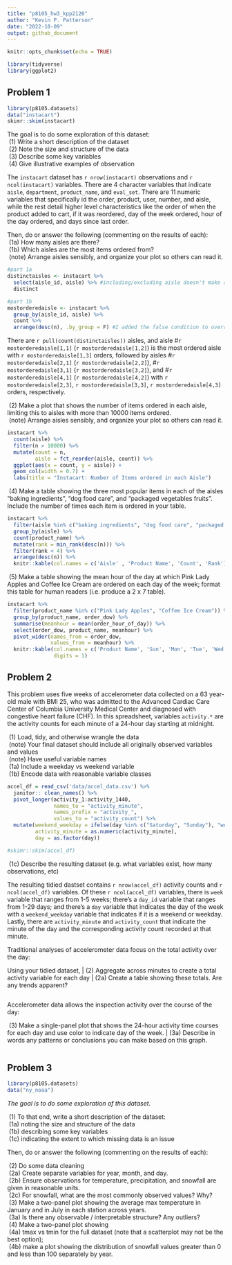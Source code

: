 ```yaml
---
title: "p8105_hw3_kpp2126"
author: "Kevin P. Patterson"
date: "2022-10-09"
output: github_document
---
```


```r
knitr::opts_chunk$set(echo = TRUE)
```

```r
library(tidyverse)
library(ggplot2)
```
## Problem 1
```r
library(p8105.datasets)
data("instacart")
skimr::skim(instacart)
```
| The goal is to do some exploration of this dataset:
|  (1) Write a short description of the dataset
|  (2) Note the size and structure of the data
|  (3) Describe some key variables
|  (4) Give illustrative examples of observation

The `instacart` dataset has `r nrow(instacart)` observations and `r ncol(instacart)` variables. There are 4 character variables that indicate `aisle`, `department`, `product_name`, and `eval_set`. There are 11 numeric variables that specifically id the order, product, user, number, and aisle, while the rest detail higher level characteristics like the order of when the product added to cart, if it was reordered, day of the week ordered, hour of the day ordered, and days since last order.

| Then, do or answer the following (commenting on the results of each):
|  (1a) How many aisles are there?
|  (1b) Which aisles are the most items ordered from?
|  (note) Arrange aisles sensibly, and organize your plot so others can read it.
```r
#part 1a
distinctaisles <- instacart %>%
  select(aisle_id, aisle) %>% #including/excluding aisle doesn't make any difference in the final count
  distinct

#part 1b
mostorderedaisle <- instacart %>%
  group_by(aisle_id, aisle) %>%
  count %>%
  arrange(desc(n), .by_group = F) #I added the false condition to override the grouping I did earlier so that I can arrange it by descending order without any attention to group
```
There are `r pull(count(distinctaisles))` aisles, and aisle #`r mostorderedaisle[1,1]` (`r mostorderedaisle[1,2]`) is the most ordered aisle with `r mostorderedaisle[1,3]` orders, followed by aisles #`r mostorderedaisle[2,1]` (`r mostorderedaisle[2,2]`), #`r mostorderedaisle[3,1]` (`r mostorderedaisle[3,2]`), and #`r mostorderedaisle[4,1]` (`r mostorderedaisle[4,2]`) with `r mostorderedaisle[2,3]`, `r mostorderedaisle[3,3]`, `r mostorderedaisle[4,3]` orders, respectively.

|  (2) Make a plot that shows the number of items ordered in each aisle, limiting this to aisles with more than         10000 items ordered.
|  (note) Arrange aisles sensibly, and organize your plot so others can read it.
```r
instacart %>%
  count(aisle) %>%
  filter(n > 10000) %>%
  mutate(count = n,
         aisle = fct_reorder(aisle, count)) %>%
  ggplot(aes(x = count, y = aisle)) +
  geom_col(width = 0.7) +
  labs(title = "Instacart: Number of Items ordered in each Aisle")
```

|  (4) Make a table showing the three most popular items in each of the aisles “baking ingredients”, “dog food care”, and “packaged vegetables fruits”. Include the number of times each item is ordered in your table.
```r
instacart %>%
  filter(aisle %in% c("baking ingredients", "dog food care", "packaged vegetables fruits")) %>%
  group_by(aisle) %>%
  count(product_name) %>%
  mutate(rank = min_rank(desc(n))) %>%
  filter(rank < 4) %>%
  arrange(desc(n)) %>%
  knitr::kable(col.names = c('Aisle' , 'Product Name', 'Count', 'Rank'))
```

|  (5) Make a table showing the mean hour of the day at which Pink Lady Apples and Coffee Ice Cream are ordered on each day of the week; format this table for human readers (i.e. produce a 2 x 7 table). 
```r
instacart %>%
  filter(product_name %in% c("Pink Lady Apples", "Coffee Ice Cream")) %>%
  group_by(product_name, order_dow) %>%
  summarise(meanhour = mean(order_hour_of_day)) %>%
  select(order_dow, product_name, meanhour) %>%
  pivot_wider(names_from = order_dow,
              values_from = meanhour) %>%
  knitr::kable(col.names = c('Product Name', 'Sun', 'Mon', 'Tue', 'Wed', 'Thu', 'Fri', 'Sat'),
               digits = 1)
```

## Problem 2

This problem uses five weeks of accelerometer data collected on a 63 year-old male with BMI 25, who was admitted to the Advanced Cardiac Care Center of Columbia University Medical Center and diagnosed with congestive heart failure (CHF). In this spreadsheet, variables `activity.*` are the activity counts for each minute of a 24-hour day starting at midnight.

|  (1) Load, tidy, and otherwise wrangle the data
|  (note) Your final dataset should include all originally observed variables and values
|  (note) Have useful variable names
|  (1a) Include a weekday vs weekend variable
|  (1b) Encode data with reasonable variable classes

```r
accel_df = read_csv('data/accel_data.csv') %>% 
  janitor:: clean_names() %>%
  pivot_longer(activity_1:activity_1440,
               names_to = "activity_minute",
               names_prefix = "activity_",
               values_to = "activity_count") %>%
  mutate(weekend_weekday = ifelse(day %in% c("Saturday", "Sunday"), "weekend", "weekday"),
         activity_minute = as.numeric(activity_minute),
         day = as.factor(day))

#skimr::skim(accel_df)
```
|  (1c) Describe the resulting dataset (e.g. what variables exist, how many observations, etc)

The resulting tidied dastset contains `r nrow(accel_df)` activity counts and `r ncol(accel_df)` variables. Of these 
`r ncol(accel_df)` variables, there is `week` variable that ranges from 1-5 weeks; there's a `day_id` variable that ranges from 1-29 days; and there's a `day` variable that indicates the day of the week with a `weekend_weekday` variable that indicates if it is a weekend or weekday. Lastly, there are `activity_minute` and `activity_count` that indicate the minute of the day and the corresponding activity count recorded at that minute. 

Traditional analyses of accelerometer data focus on the total activity over the day:

Using your tidied dataset, 
|  (2) Aggregate across minutes to create a total activity variable for each day
|  (2a) Create a table showing these totals. Are any trends apparent?

```r

```


Accelerometer data allows the inspection activity over the course of the day: 

|  (3) Make a single-panel plot that shows the 24-hour activity time courses for each day and use color to indicate day of the week. |  (3a) Describe in words any patterns or conclusions you can make based on this graph.

```r

```


## Problem 3

```r
library(p8105.datasets)
data("ny_noaa")
```

*The goal is to do some exploration of this dataset.*

|  (1) To that end, write a short description of the dataset:
|  (1a) noting the size and structure of the data
|  (1b) describing some key variables
|  (1c) indicating the extent to which missing data is an issue

Then, do or answer the following (commenting on the results of each):

|  (2) Do some data cleaning
|  (2a) Create separate variables for year, month, and day. 
|  (2b) Ensure observations for temperature, precipitation, and snowfall are given in reasonable units. 
|  (2c) For snowfall, what are the most commonly observed values? Why?

|  (3) Make a two-panel plot showing the average max temperature in January and in July in each station across years. 
|  (3a) Is there any observable / interpretable structure? Any outliers?

|  (4) Make a two-panel plot showing 
|  (4a) tmax vs tmin for the full dataset (note that a scatterplot may not be the best option);
|  (4b) make a plot showing the distribution of snowfall values greater than 0 and less than 100 separately by year.


